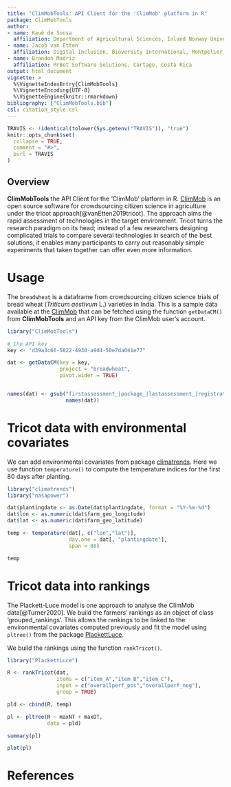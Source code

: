 ```yaml
---
title: "ClimMobTools: API Client for the 'ClimMob' platform in R"
package: ClimMobTools
author:
- name: Kauê de Sousa
  affiliation: Department of Agricultural Sciences, Inland Norway University of Applied Sciences, Hamar, Norway <br> Digital Inclusion, Bioversity International, Montpelier, France
- name: Jacob van Etten
  affiliation: Digital Inclusion, Bioversity International, Montpelier, France
- name: Brandon Madriz
  affiliation: MrBot Software Solutions, Cartago, Costa Rica
output: html_document
vignette: >
  %\VignetteIndexEntry{ClimMobTools}
  %\VignetteEncoding{UTF-8}
  %\VignetteEngine{knitr::rmarkdown}
bibliography: ["ClimMobTools.bib"]
csl: citation_style.csl
---
```


```r
TRAVIS <- !identical(tolower(Sys.getenv("TRAVIS")), "true")
knitr::opts_chunk$set(
  collapse = TRUE,
  comment = "#>",
  purl = TRAVIS
)
```

## Overview

**ClimMobTools** the API Client for the 'ClimMob' platform in R. [ClimMob](https://climmob.net/) is an open source software for crowdsourcing citizen science in agriculture under the tricot approach[@vanEtten2019tricot]. The approach aims the rapid assessment of technologies in the target environment. Tricot turns the research paradigm on its head; instead of a few researchers designing complicated trials to compare several technologies in search of the best solutions, it enables many participants to carry out reasonably simple experiments that taken together can offer even more information.

# Usage

The `breadwheat` is a dataframe from crowdsourcing citizen science trials of bread wheat (*Triticum aestivum* L.) varieties in India. This is a sample data available at the [ClimMob](https://climmob.net/) that can be fetched using the function `getDataCM()` from **ClimMobTools** and an API key from the ClimMob user's account.

```r
library("ClimMobTools")

# the API key
key <- "d39a3c66-5822-4930-a9d4-50e7da041e77"

dat <- getDataCM(key = key,
                 project = "breadwheat",
                 pivot.wider = TRUE)


names(dat) <- gsub("firstassessment_|package_|lastassessment_|registration_", "",
                   names(dat))

```

# Tricot data with environmental covariates

We can add environmental covariates from package [climatrends](https://CRAN.R-project.org/package=climatrends). Here we use function `temperature()` to compute the temperature indices for the first 80 days after planting. 

```r
library("climatrends")
library("nasapower")

dat$plantingdate <- as.Date(dat$plantingdate, format = "%Y-%m-%d")
dat$lon <- as.numeric(dat$farm_geo_longitude)
dat$lat <- as.numeric(dat$farm_geo_latitude)

temp <- temperature(dat[, c("lon","lat")], 
                    day.one = dat[, "plantingdate"],
                    span = 80)

temp
```


# Tricot data into rankings

The Plackett-Luce model is one approach to analyse the ClimMob data[@Turner2020]. We build the farmers' rankings as an object of class 'grouped_rankings'. This allows the rankings to be linked to the environmental covariates computed previously and fit the model using `pltree()` from the package [PlackettLuce](https://CRAN.R-project.org/package=PlackettLuce). 

We build the rankings using the function `rankTricot()`. 

```r
library("PlackettLuce")

R <- rankTricot(dat, 
                items = c("item_A","item_B","item_C"), 
                input = c("overallperf_pos","overallperf_neg"),
                group = TRUE)

pld <- cbind(R, temp)

pl <- pltree(R ~ maxNT + maxDT, 
             data = pld)

summary(pl)

plot(pl)

```


# References


